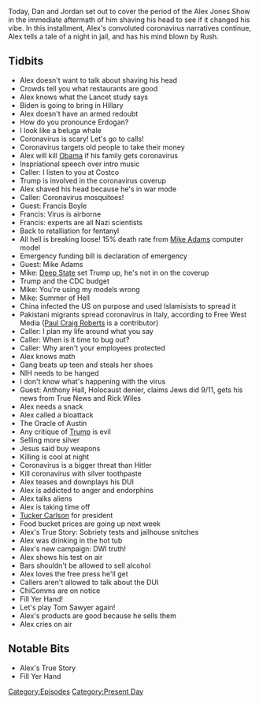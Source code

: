 {{DEFAULTSORT:
    #_EPISODE_0407:March 5-10, 2020
}}{{Episode
    | title             = March 5-10, 2020
    | caption           = Listen to this episode on [https://knowledgefight.libsyn.com/knowledge-fight-march-5-10-2020 Libsyn] [https://open.spotify.com/episode/456amFL5LSZmCYfUSXLLua Spotify], Read the [[Transcript/407: March 5-10, 2020|Unofficial Transcript]]
    | episodeNumber     = 407
    | length            = 02:50:08
    | airDate           = March 11, 2020
    | coverageStartDate = March 5, 2020
    | coverageEndDate   = March 10, 2020
    | episodeType       = [[:Category:Present Day|Present Day]]
    | appearance        = [[Francis Boyle]], [[Mike Adams]], [[Anthony Hall]], [[Rick Wiles]]
    | oocDrop           = I meant to start this show with a homeless man eating poop
    | previousEpisode   = [[406: March 1-4, 2020]]
    | nextEpisode       = [[408: March 11-13, 2020]]
}}

{{Stub}}

Today, Dan and Jordan set out to cover the period of the Alex Jones Show in the immediate aftermath of him shaving his head to see if it changed his vibe. In this installment, Alex's convoluted coronavirus narratives continue, Alex tells a tale of a night in jail, and has his mind blown by Rush.

==Tidbits==

*Alex doesn't want to talk about shaving his head
*Crowds tell you what restaurants are good
*Alex knows what the Lancet study says
*Biden is going to bring in Hillary
*Alex doesn't have an armed redoubt
*How do you pronounce Erdogan?
*I look like a beluga whale
*Coronavirus is scary! Let's go to calls!
*Coronavirus targets old people to take their money
*Alex will kill [[Barack Obama|Obama]] if his family gets coronavirus
*Inspriational speech over intro music
*Caller: I listen to you at Costco
*Trump is involved in the coronavirus coverup
*Alex shaved his head because he's in war mode
*Caller: Coronavirus mosquitoes!
*Guest: Francis Boyle
*Francis: Virus is airborne
*Francis: experts are all Nazi scientists
*Back to retalliation for fentanyl
*All hell is breaking loose! 15% death rate from [[Mike Adams]] computer model
*Emergency funding bill is declaration of emergency
*Guest: Mike Adams
*Mike: [[Deep State]] set Trump up, he's not in on the coverup
*Trump and the CDC budget
*Mike: You're using my models wrong
*Mike: Summer of Hell
*China infected the US on purpose and used Islamisists to spread it
*Pakistani migrants spread coronavirus in Italy, according to Free West Media ([[Paul Craig Roberts]] is a contributor)
*Caller: I plan my life around what you say
*Caller: When is it time to bug out?
*Caller: Why aren't your employees protected
*Alex knows math
*Gang beats up teen and steals her shoes
*NIH needs to be hanged
*I don't know what's happening with the virus
*Guest: Anthony Hall, Holocaust denier, claims Jews did 9/11, gets his news from True News and Rick Wiles
*Alex needs a snack
*Alex called a bioattack
*The Oracle of Austin
*Any critique of [[Donald Trump|Trump]] is evil
*Selling more silver
*Jesus said buy weapons
*Killing is cool at night
*Coronavirus is a bigger threat than Hitler
*Kill coronavirus with silver toothpaste
*Alex teases and downplays his DUI
*Alex is addicted to anger and endorphins
*Alex talks aliens
*Alex is taking time off
*[[Tucker Carlson]] for president
*Food bucket prices are going up next week
*Alex's True Story: Sobriety tests and jailhouse snitches
*Alex was drinking in the hot tub
*Alex's new campaign: DWI truth!
*Alex shows his test on air
*Bars shouldn't be allowed to sell alcohol
*Alex loves the free press he'll get
*Callers aren't allowed to talk about the DUI
*ChiComms are on notice
*Fill Yer Hand!
*Let's play Tom Sawyer again!
*Alex's products are good because he sells them
*Alex cries on air

==Notable Bits==

*Alex's True Story
*Fill Yer Hand

[[Category:Episodes]]
[[Category:Present Day]]
